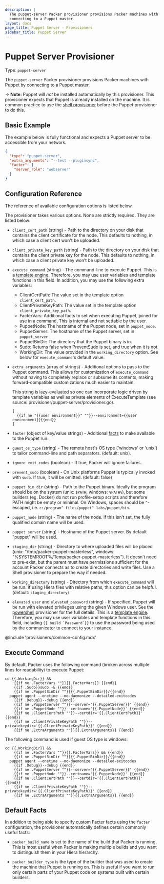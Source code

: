 ```yaml
---
description: |
  The puppet-server Packer provisioner provisions Packer machines with Puppet by
  connecting to a Puppet master.
layout: docs
page_title: Puppet Server - Provisioners
sidebar_title: Puppet Server
---
```


# Puppet Server Provisioner

Type: `puppet-server`

The `puppet-server` Packer provisioner provisions Packer machines with Puppet
by connecting to a Puppet master.

-> **Note:** Puppet will _not_ be installed automatically by this
provisioner. This provisioner expects that Puppet is already installed on the
machine. It is common practice to use the [shell
provisioner](/docs/provisioners/shell) before the Puppet provisioner to do
this.

## Basic Example

The example below is fully functional and expects a Puppet server to be
accessible from your network.

```json
{
  "type": "puppet-server",
  "extra_arguments": "--test --pluginsync",
  "facter": {
    "server_role": "webserver"
  }
}
```

## Configuration Reference

The reference of available configuration options is listed below.

The provisioner takes various options. None are strictly required. They are
listed below:

- `client_cert_path` (string) - Path to the directory on your disk that
  contains the client certificate for the node. This defaults to nothing, in
  which case a client cert won't be uploaded.

- `client_private_key_path` (string) - Path to the directory on your disk
  that contains the client private key for the node. This defaults to
  nothing, in which case a client private key won't be uploaded.

- `execute_command` (string) - The command-line to execute Puppet. This is a
  [template engine](/docs/templates/engine). Therefore, you
  may use user variables and template functions in this field. In addition,
  you may use the following extra variables:
  - ClientCertPath: The value set in the template option
    `client_cert_path`.
  - ClientPrivateKeyPath: The value set in the template option
    `client_private_key_path`.
  - FacterVars: Additional facts to set when executing Puppet, joined for
    use in a command. This is internal and not settable by the user.
  - PuppetNode: The hostname of the Puppet node, set in `puppet_node`.
  - PuppetServer: The hostname of the Puppet server, set in `puppet_server`
  - PuppetBinDir: The directory that the Puppet binary is in.
  - Sudo: Returns false when PreventSudo is set, and true when it is not.
  - WorkingDir: The value provided in the `working_directory` option.
    See below for `execute_command`'s default value.

* `extra_arguments` (array of strings) - Additional options to pass to the
  Puppet command. This allows for customization of `execute_command` without
  having to completely replace or subsume its contents, making
  forward-compatible customizations much easier to maintain.

  This string is lazy-evaluated so one can incorporate logic driven by
  template variables as well as private elements of ExecuteTemplate (see
  source: provisioner/puppet-server/provisioner.go).

  ```text
  [
    {{if ne "{{user environment}}" ""}}--environment={{user environment}}{{end}}
  ]
  ```

* `facter` (object of key/value strings) - Additional
  [facts](https://puppetlabs.com/facter) to make available to the Puppet run.

* `guest_os_type` (string) - The remote host's OS type ('windows' or 'unix')
  to tailor command-line and path separators. (default: unix).

* `ignore_exit_codes` (boolean) - If true, Packer will ignore failures.

* `prevent_sudo` (boolean) - On Unix platforms Puppet is typically invoked
  with `sudo`. If true, it will be omitted. (default: false)

* `puppet_bin_dir` (string) - Path to the Puppet binary. Ideally the program
  should be on the system (unix: `$PATH`, windows: `%PATH%`), but some
  builders (eg. Docker) do not run profile-setup scripts and therefore PATH
  might be empty or minimal. On Windows, spaces should be `^`-escaped, i.e.
  `c:/program^ files/puppet^ labs/puppet/bin`.

* `puppet_node` (string) - The name of the node. If this isn't set, the fully
  qualified domain name will be used.

* `puppet_server` (string) - Hostname of the Puppet server. By default
  "puppet" will be used.

* `staging_dir` (string) - Directory to where uploaded files will be placed
  (unix: "/tmp/packer-puppet-masterless", windows:
  "%SYSTEMROOT%/Temp/packer-puppet-masterless"). It doesn't need to
  pre-exist, but the parent must have permissions sufficient for the account
  Packer connects as to create directories and write files. Use a Shell
  provisioner to prepare the way if needed.

* `working_directory` (string) - Directory from which `execute_command` will
  be run. If using Hiera files with relative paths, this option can be
  helpful. (default: `staging_directory`)

* `elevated_user` and `elevated_password` (string) - If specified, Puppet
  will be run with elevated privileges using the given Windows user. See the
  [powershell](/docs/provisioners/powershell) provisioner for the full
  details. This is a [template engine](/docs/templates/engine).
  Therefore, you may use user variables and template functions in this
  field, including `` {{ build `Password`}} `` to use the password being used
  by the communicator to connect to your instance.

@include 'provisioners/common-config.mdx'

## Execute Command

By default, Packer uses the following command (broken across multiple lines for
readability) to execute Puppet:

```shell
cd {{.WorkingDir}} &&
    {{if ne .FacterVars ""}}{{.FacterVars}} {{end}}
    {{if .Sudo}}sudo -E {{end}}
    {{if ne .PuppetBinDir ""}}{{.PuppetBinDir}}/{{end}}
  puppet agent --onetime --no-daemonize --detailed-exitcodes
    {{if .Debug}}--debug {{end}}
    {{if ne .PuppetServer ""}}--server='{{.PuppetServer}}' {{end}}
    {{if ne .PuppetNode ""}}--certname='{{.PuppetNode}}' {{end}}
    {{if ne .ClientCertPath ""}}--certdir='{{.ClientCertPath}}' {{end}}
    {{if ne .ClientPrivateKeyPath ""}}--privatekeydir='{{.ClientPrivateKeyPath}}' {{end}}
    {{if ne .ExtraArguments ""}}{{.ExtraArguments}} {{end}}
```

The following command is used if guest OS type is windows:

```shell
cd {{.WorkingDir}} &&
    {{if ne .FacterVars ""}}{{.FacterVars}} && {{end}}
    {{if ne .PuppetBinDir ""}}{{.PuppetBinDir}}/{{end}}
  puppet agent --onetime --no-daemonize --detailed-exitcodes
    {{if .Debug}}--debug {{end}}
    {{if ne .PuppetServer ""}}--server='{{.PuppetServer}}' {{end}}
    {{if ne .PuppetNode ""}}--certname='{{.PuppetNode}}' {{end}}
    {{if ne .ClientCertPath ""}}--certdir='{{.ClientCertPath}}' {{end}}
    {{if ne .ClientPrivateKeyPath ""}}--privatekeydir='{{.ClientPrivateKeyPath}}' {{end}}
    {{if ne .ExtraArguments ""}}{{.ExtraArguments}} {{end}}
```

## Default Facts

In addition to being able to specify custom Facter facts using the `facter`
configuration, the provisioner automatically defines certain commonly useful
facts:

- `packer_build_name` is set to the name of the build that Packer is running.
  This is most useful when Packer is making multiple builds and you want to
  distinguish them in your Hiera hierarchy.

- `packer_builder_type` is the type of the builder that was used to create
  the machine that Puppet is running on. This is useful if you want to run
  only certain parts of your Puppet code on systems built with certain
  builders.
